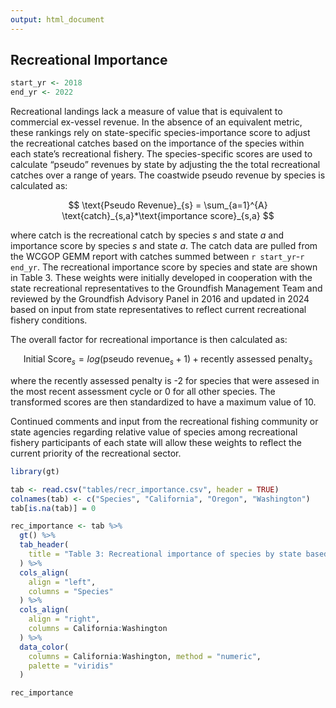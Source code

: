 ```yaml
---
output: html_document
---
```


## Recreational Importance


```r
start_yr <- 2018
end_yr <- 2022
```

Recreational landings lack a measure of value that is equivalent to commercial ex-vessel revenue. In the absence of an equivalent metric, these rankings rely on state-specific species-importance score to adjust the recreational catches based on the importance of the species within each state's recreational fishery. The species-specific scores are used to calculate "pseudo" revenues by state by adjusting the the total recreational catches over a range of years. The coastwide pseudo revenue by species is calculated as:

$$
\text{Pseudo Revenue}_{s} = \sum_{a=1}^{A} \text{catch}_{s,a}*\text{importance score}_{s,a}  
$$

where catch is the recreational catch by species $s$ and state $a$ and importance score by species $s$ and state $a$. The catch data are pulled from the WCGOP GEMM report with catches summed between `r start_yr`-`r end_yr`. The recreational importance score by species and state are shown in Table 3. These weights were initially developed in cooperation with the state recreational representatives to the Groundfish Management Team and reviewed by the Groundfish Advisory Panel in 2016 and updated in 2024 based on input from state representatives to reflect current recreational fishery conditions.

The overall factor for recreational importance is then calculated as:

$$
\text{Initial Score}_s = log(\text{pseudo revenue}_s + 1) + \text{recently assessed penalty}_s  
$$

where the recently assessed penalty is -2 for species that were assesed in the most recent assessment cycle or 0 for all other species. The transformed scores are then standardized to have a maximum value of 10.

Continued comments and input from the recreational fishing community or state agencies regarding relative value of species among recreational fishery participants of each state will allow these weights to reflect the current priority of the recreational sector.
  
```r
library(gt)

tab <- read.csv("tables/recr_importance.csv", header = TRUE) 
colnames(tab) <- c("Species", "California", "Oregon", "Washington")
tab[is.na(tab)] = 0

rec_importance <- tab %>%
  gt() %>%
  tab_header(
    title = "Table 3: Recreational importance of species by state based on the relative species desirability."
  ) %>%
  cols_align(
    align = "left",
    columns = "Species"
  ) %>%
  cols_align(
    align = "right",
    columns = California:Washington
  ) %>%
  data_color(
    columns = California:Washington, method = "numeric",
    palette = "viridis"
  )

rec_importance
```